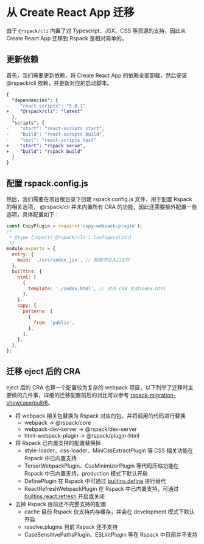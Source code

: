 # 从 Create React App 迁移

由于 `@rspack/cli` 内置了对 Typescript、JSX、CSS 等资源的支持，因此从 Create React App 迁移到 Rspack 是相对简单的。

## 更新依赖

首先，我们需要更新依赖，将 Create React App 的依赖全部卸载，然后安装 @rspack/cli 依赖，并更新对应的启动脚本。

```diff title=package.json
{
  "dependencies": {
-    "react-scripts": "5.0.1"
+    "@rspack/cli": "latest"
  },
  "scripts": {
-    "start": "react-scripts start",
-    "build": "react-scripts build",
-    "test": "react-scripts test"
+    "start": "rspack serve",
+    "build": "rspack build"
  }
}
```

## 配置 rspack.config.js

然后，我们需要在项目根目录下创建 rspack.config.js 文件，用于配置 Rspack 的相关选项， @rspack/cli 并未内置所有 CRA 的功能，因此还需要额外配置一些选项，具体配置如下：

```js title=rspack.config.js
const CopyPlugin = require('copy-webpack-plugin');
/*
 * @type {import('@rspack/cli').Configuration}
 */
module.exports = {
  entry: {
    main: './src/index.jsx', // 配置项目入口文件
  },
  builtins: {
    html: [
      {
        template: './index.html', // 对齐 CRA 生成index.html
      },
    ],
    copy: {
      patterns: [
        {
          from: 'public',
        },
      ],
    },
  },
};
```

## 迁移 eject 后的 CRA

eject 后的 CRA 也算一个配置较为复杂的 webpack 项目，以下列举了迁移时主要做的几件事，详细的迁移配置前后的对比可以参考 [rspack-migration-showcase/pull/6](https://github.com/web-infra-dev/rspack-migration-showcase/pull/6)。

- 将 webpack 相关包替换为 Rspack 对应的包，并将调用的代码进行替换
  - webpack -> @rspack/core
  - webpack-dev-server -> @rspack/dev-server
  - html-webpack-plugin -> @rspack/plugin-html
- 将 Rspack 已内置支持的配置替换掉
  - style-loader、css-loader、MiniCssExtractPlugin 等 CSS 相关功能在 Rspack 中已内置支持
  - TerserWebpackPlugin、CssMinimizerPlugin 等代码压缩功能在 Rspack 中已内置支持，production 模式下默认开启
  - DefinePlugin 在 Rspack 中可通过 [builtins.define](config/builtins#builtinsdefine) 进行替代
  - ReactRefreshWebpackPlugin 在 Rspack 中已内置支持，可通过 [builtins.react.refresh](config/builtins#config/builtins#builtinsreact) 开启或关闭
- 去掉 Rspack 目前还不完整支持的配置
  - cache 目前 Rspack 仅支持内存缓存，并会在 development 模式下默认开启
  - resolve.plugins 目前 Rspack 还不支持
  - CaseSensitivePathsPlugin、ESLintPlugin 等在 Rspack 中目前并不支持
